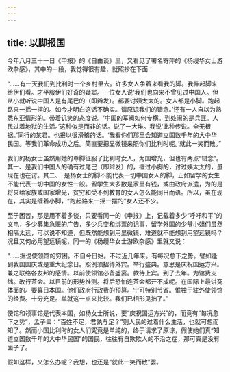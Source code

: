 ```yaml
---
---
---
```

title: 以脚报国
---



今年八月三十一日《申报》的《自由谈》里，又看见了署名寄萍的《杨缦华女士游欧杂感》，其中的一段，我觉得很有趣，就照抄在下面：

“……有一天我们到比利时一个乡村里去。许多女人争着来看我的脚。我伸起脚来给伊们看。才平服伊们好奇的疑窦。一位女人说‘我们也向来不曾见过中国人。但从小就听说中国人是有尾巴的（即辫发）。都要讨姨太太的。女人都是小脚。跑起路来一摇一摆的。如今才明白这话不确实。请原谅我们的错念。’还有一人自以为熟悉东亚情形的。带着讥笑的态度说。‘中国的军阀如何专横。到处闹的是兵匪。人民过着地狱的生活。’这种似是而非的话。说了一大堆。我说‘此种传说。全无根据。’同行的某君。也报以很滑稽的话。‘我看你们那里会知道立国数千年的大中华民国。等我们革命成功之后。简直要把显微镜来照你们比利时呢。’就此一笑而散。”

我们的杨女士虽然用她的尊脚征服了比利时女人，为国增光，但也有两点“错念”。其一、是我们中国人的确有过尾巴（即辫发）的，缠过小脚的，讨过姨太太的，虽现在也在讨。其二、　是杨女士的脚不能代表一切中国女人的脚，正如留学的女生不能代表一切中国的女性一般。留学生大多数是家里有钱，或由政府派遣，为的是将来给家族或国家增光，贫穷和受不到教育的女人怎么能同日而语。所以，虽在现在，其实是缠着小脚，“跑起路来一摇一摆的”女人还不少。

至于困苦，那是用不着多谈，只要看同一的《申报》上，记载着多少“呼吁和平”的文电，多少募集急赈的广告，多少兵变和绑票的记事，留学外国的少爷小姐们虽然相隔太远，可以说不知道，但既然能想到用显微镜，难道就不能想到用望远镜吗？况且又何必用望远镜呢，同一的《杨缦华女士游欧杂感》里就又说：

“……据说使领馆的穷困。不自今日始。不过近几年来。有每况愈下之势。譬如逢到我国国庆或是重大纪念日。照例须招待外宾。举行盛典。意思是庆祝国运方兴。兼之联络各友邦的感情。以前使领馆必备盛宴。款待上宾。到了去年。为馆费支绌。改行茶会。以目前的形势推测。将后恐怕连茶会都开不成呢。在国际上最讲究体面的。要算日本国。他们政府行政费的预算。宁可特别节省。惟独于驻外使领馆的经费。十分充足。单就这一点来比较。我们已相形见拙了。”

使馆和领事馆是代表本国，如杨女士所说，要“庆祝国运方兴”的，而竟有“每况愈下之势”，孟子曰：“百姓不足，君孰与足？”则人民的过着什么生活，也就可想而知了。然而小国比利时的女人们究竟是单纯的，终于请求了原谅，假使她们真“知道立国数千年的大中华民国”的国民，往往有自欺欺人的不治之症，那可真是没有面子了。

假如这样，又怎么办呢？我想，也还是“就此一笑而散”罢。